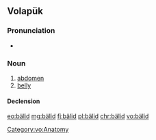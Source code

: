 ==Volapük==

===Pronunciation===
* {{IPA|[bɛˈlid]|lang=vo}}

===Noun===
{{vo-noun}}

# [[abdomen]]
# [[belly]]

====Declension====
{{vo-decl-noun}}

[[Category:vo:Anatomy]]

[[eo:bälid]]
[[mg:bälid]]
[[fj:bälid]]
[[pl:bälid]]
[[chr:bälid]]
[[vo:bälid]]